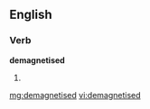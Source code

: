 ==English==

===Verb===
'''demagnetised'''

# {{past of|[[demagnetise]]}}

[[mg:demagnetised]]
[[vi:demagnetised]]